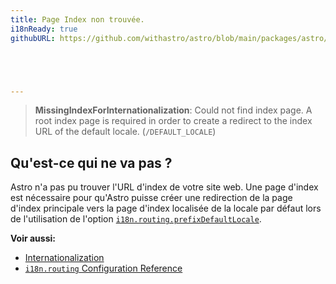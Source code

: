 ```yaml
---
title: Page Index non trouvée.
i18nReady: true
githubURL: https://github.com/withastro/astro/blob/main/packages/astro/src/core/errors/errors-data.ts





---
```


> **MissingIndexForInternationalization**: Could not find index page. A root index page is required in order to create a redirect to the index URL of the default locale. (`/DEFAULT_LOCALE`)
## Qu'est-ce qui ne va pas  ?
Astro n'a pas pu trouver l'URL d'index de votre site web. Une page d'index est nécessaire pour qu'Astro puisse créer une redirection de la page d'index principale vers la page d'index localisée de la locale par défaut lors de l'utilisation de l'option [`i18n.routing.prefixDefaultLocale`](/fr/reference/configuration-reference/#i18nroutingprefixdefaultlocale).

**Voir aussi:**
-  [Internationalization](/fr/guides/internationalization/#routing)
-  [`i18n.routing` Configuration Reference](/fr/reference/configuration-reference/#i18nrouting)

